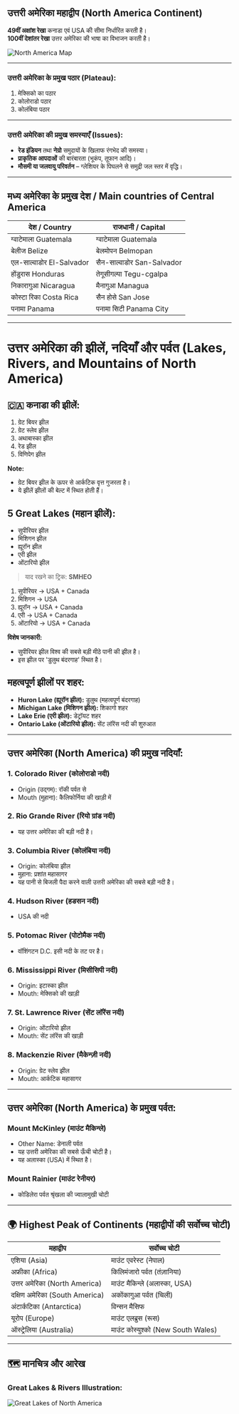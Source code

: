 ## उत्तरी अमेरिका महाद्वीप (North America Continent)

**49वीं अक्षांश रेखा** कनाडा एवं USA की सीमा निर्धारित करती है।  
**100वीं देशांतर रेखा** उत्तर अमेरिका की भाषा का विभाजन करती है।


![North America Map](https://www.freeworldmaps.net/northamerica/northamerica-physical.jpg)


---

### उत्तरी अमेरिका के प्रमुख पठार (Plateau):

1. मेक्सिको का पठार  
2. कोलोराडो पठार  
3. कोलंबिया पठार

---

### उत्तरी अमेरिका की प्रमुख समस्याएँ (Issues):

- **रेड इंडियन** तथा **नेग्रो** समुदायों के खिलाफ रंगभेद की समस्या।  
- **प्राकृतिक आपदाओं** की बारंबारता (भूकंप, तूफान आदि)।  
- **मौसमी या जलवायु परिवर्तन** – ग्लेशियर के पिघलने से समुद्री जल स्तर में वृद्धि।

---

## मध्य अमेरिका के प्रमुख देश / Main countries of Central America

| देश / Country        | राजधानी / Capital         |
|----------------------|---------------------------|
| ग्वाटेमाला Guatemala | ग्वाटेमाला Guatemala      |
| बेलीज Belize         | बेलमोपन Belmopan         |
| एल-साल्वाडोर El-Salvador | सैन-साल्वाडोर San-Salvador |
| होंडुरास Honduras     | तेगूसीगल्पा Tegu-cgalpa   |
| निकारागुआ Nicaragua  | मैनागुआ Managua          |
| कोस्टा रिका Costa Rica | सैन होसे San Jose         |
| पनामा Panama         | पनामा सिटी Panama City     |

---

# उत्तर अमेरिका की झीलें, नदियाँ और पर्वत (Lakes, Rivers, and Mountains of North America)

## 🇨🇦 कनाडा की झीलें:
1. ग्रेट बियर झील  
2. ग्रेट स्लेव झील  
3. अथाबास्का झील  
4. रेड झील  
5. विणिपेग झील  

**Note:**  
- ग्रेट बियर झील के ऊपर से आर्कटिक वृत्त गुजरता है।  
- ये झीलें झीलों की बेल्ट में स्थित होती हैं।  

## 5 Great Lakes (महान झीलें):
- सुपीरियर झील  
- मिशिगन झील  
- ह्यूरॉन झील  
- एरी झील  
- ओंटारियो झील  

> याद रखने का ट्रिक: **SMHEO**  
1. सुपीरियर → USA + Canada  
2. मिशिगन → USA  
3. ह्यूरॉन → USA + Canada  
4. एरी → USA + Canada  
5. ओंटारियो → USA + Canada  

**विशेष जानकारी:**  
- सुपीरियर झील विश्व की सबसे बड़ी मीठे पानी की झील है।  
- इस झील पर 'डुलुथ बंदरगाह' स्थित है।

## महत्वपूर्ण झीलों पर शहर:
- **Huron Lake (ह्यूरॉन झील):** डुलुथ (महत्वपूर्ण बंदरगाह)  
- **Michigan Lake (मिशिगन झील):** शिकागो शहर  
- **Lake Erie (एरी झील):** डेट्रॉयट शहर  
- **Ontario Lake (ओंटारियो झील):** सेंट लॉरेंस नदी की शुरुआत

---

## उत्तर अमेरिका (North America) की प्रमुख नदियाँ:

### 1. Colorado River (कोलोराडो नदी)
- Origin (उद्गम): रॉकी पर्वत से  
- Mouth (मुहाना): कैलिफोर्निया की खाड़ी में

### 2. Rio Grande River (रियो ग्रांड नदी)
- यह उत्तर अमेरिका की बड़ी नदी है।

### 3. Columbia River (कोलंबिया नदी)
- Origin: कोलंबिया झील  
- मुहाना: प्रशांत महासागर  
- यह पानी से बिजली पैदा करने वाली उत्तरी अमेरिका की सबसे बड़ी नदी है।

### 4. Hudson River (हडसन नदी)
- USA की नदी

### 5. Potomac River (पोटोमैक नदी)
- वॉशिंगटन D.C. इसी नदी के तट पर है।

### 6. Mississippi River (मिसीसिपी नदी)
- Origin: इटास्का झील  
- Mouth: मेक्सिको की खाड़ी  

### 7. St. Lawrence River (सेंट लॉरेंस नदी)
- Origin: ओंटारियो झील  
- Mouth: सेंट लॉरेंस की खाड़ी

### 8. Mackenzie River (मैकेन्ज़ी नदी)
- Origin: ग्रेट स्लेव झील  
- Mouth: आर्कटिक महासागर

---

## उत्तर अमेरिका (North America) के प्रमुख पर्वत:

### Mount McKinley (माउंट मैकिन्ले)
- Other Name: डेनाली पर्वत  
- यह उत्तरी अमेरिका की सबसे ऊँची चोटी है।  
- यह अलास्का (USA) में स्थित है।  

### Mount Rainier (माउंट रेनीयर)
- कोडिलेरा पर्वत श्रृंखला की ज्वालामुखी चोटी

---

## 🌍 Highest Peak of Continents (महाद्वीपों की सर्वोच्च चोटी)

| महाद्वीप | सर्वोच्च चोटी |
|----------|----------------|
| एशिया (Asia) | माउंट एवरेस्ट (नेपाल) |
| अफ्रीका (Africa) | किलिमंजारो पर्वत (तंज़ानिया) |
| उत्तर अमेरिका (North America) | माउंट मैकिन्ले (अलास्का, USA) |
| दक्षिण अमेरिका (South America) | अकोंकागुआ पर्वत (चिली) |
| अंटार्कटिका (Antarctica) | विन्सन मैसिफ |
| यूरोप (Europe) | माउंट एलब्रुस (रूस) |
| ऑस्ट्रेलिया (Australia) | माउंट कोस्युश्को (New South Wales) |

---

## 🗺️ मानचित्र और आरेख

### Great Lakes & Rivers Illustration:

![Great Lakes of North America](https://www.freeworldmaps.net/northamerica/northamerica-physical.jpg)




